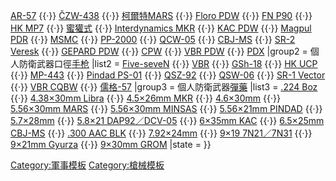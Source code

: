 {{Navbox
|name = 個人防衛武器
|title = 現代個人防衛武器及其彈藥
|image = [[Image:57lineup.jpg|95px]]
|style = wide
|group1 = [[個人防衛武器]]
|list1 = [[AO-46個人防衛武器|AO-46]] {{·}} [[AR-57卡賓槍|AR-57]] {{·}} [[ČZW-438衝鋒槍|ČZW-438]] {{·}} [[柯爾特MARS衝鋒槍|柯爾特MARS]] {{·}} [[Floro PDW]] {{·}} [[FN P90衝鋒槍|FN P90]] {{·}} [[HK MP7衝鋒槍|HK MP7]] {{·}} [[蜜獾式突擊步槍|蜜獾式]] {{·}} [[Interdynamics MKR]] {{·}} [[KAC PDW突击步枪|KAC PDW]] {{·}} [[Magpul PDR卡賓槍|Magpul PDR]] {{·}} [[MSMC衝鋒槍|MSMC]] {{·}} [[PP-2000冲锋枪|PP-2000]] {{·}} [[05式微声冲锋枪|QCW-05]] {{·}} [[紳寶波佛斯動力CBJ-MS衝鋒槍|CBJ-MS]] {{·}} [[SR-2希瑟衝鋒槍|SR-2 Veresk]] {{·}} [[Gepard衝鋒槍|GEPARD PDW]] {{·}} [[新科動力CPW衝鋒槍|CPW]] {{·}} [[VBR個人防衛武器|VBR PDW]] {{·}} [[PDX個人防衛武器|PDX]]
|group2 = 個人防衛武器口徑[[手枪]]
|list2 = [[FN Five-seveN手槍|Five-seveN]] {{·}} [[VBR]] {{·}} [[GSh-18半自動手槍|GSh-18]] {{·}} [[HK UCP手槍|HK UCP]] {{·}} [[MP-443烏鴉式手槍|MP-443]] {{·}} [[Pindad PS-01手槍|Pindad PS-01]] {{·}} [[92式手槍|QSZ-92]] {{·}} [[06式微声手枪|QSW-06]] {{·}} [[SR-1維克多手槍|SR-1 Vector]] {{·}} [[VBR近接戰鬥武器|VBR CQBW]] {{·}} [[儒格-57半自動手槍|儒格-57]]
|group3 = 個人防衛武器[[子弹|彈藥]]
|list3 = [[.224 Boz]] {{·}} [[4.38×30mm Libra]] {{·}} [[4.5×26mm MKR]] {{·}} [[4.6×30mm]] {{·}} [[5.56×30mm MARS]] {{·}} [[5.56×30mm MINSAS]] {{·}} [[5.56×21mm PINDAD]] {{·}} [[5.7×28mm]] {{·}} [[5.8×21mm|5.8×21 DAP92／DCV-05]] {{·}} [[6×35mm KAC]] {{·}} [[6.5×25mm CBJ-MS]] {{·}} [[.300 AAC Blackout (7.62×35mm)|.300 AAC BLK]] {{·}} [[7.92×24mm]] {{·}} [[9×19mm魯格彈|9×19 7N21／7N31]] {{·}} [[9×21mm Gyurza]] {{·}} [[9×30mm GROM]]
|state = {{{state<includeonly>|autocollapse</includeonly>}}}
}}<noinclude>
[[Category:軍事模板]]
[[Category:槍械模板]]
</noinclude>